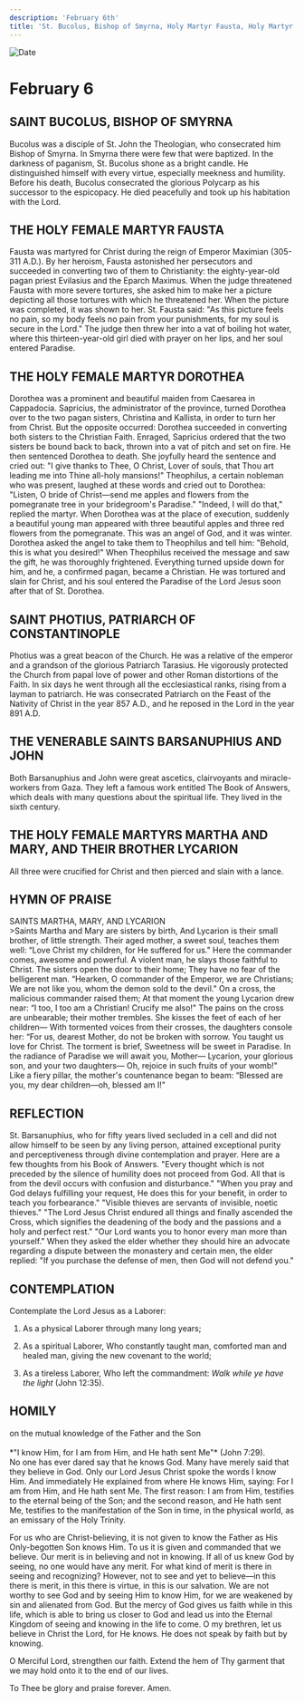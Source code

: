 ```yaml
---
description: 'February 6th'
title: 'St. Bucolus, Bishop of Smyrna, Holy Martyr Fausta, Holy Martyr Dorothea, St. Photius the Great, Venerable Sts. Barsanuphius and John, Holy Martyrs Martha and Mary, and their Brother Lycarion'
---
```


<CustomPaginator />
<RunningHead />

<Image src="/title-imprint.png" height={68} width={50} alt="Date" className="title-imprint"/>

# <div id="date">February <Image className="four-dot" src="/four-dot.png" height={15} width={15} alt="" />6</div>

## SAINT BUCOLUS, BISHOP OF SMYRNA

Bucolus was a disciple of St. John the Theologian, who consecrated him Bishop of Smyrna. In Smyrna there were few that were baptized. In the darkness of paganism, St. Bucolus shone as a bright candle. He distinguished himself with every virtue, especially meekness and humility. Before his death, Bucolus consecrated the glorious Polycarp as his successor to the espicopacy. He died peacefully and took up his habitation with the Lord.

## THE HOLY FEMALE MARTYR FAUSTA

Fausta was martyred for Christ during the reign of Emperor Maximian (305-311 A.D.). By her heroism, Fausta astonished her persecutors and succeeded in converting two of them to Christianity: the eighty-year-old pagan priest Evilasius and the Eparch Maximus. When the judge threatened Fausta with more severe tortures, she asked him to make her a picture depicting all those tortures with which he threatened her. When the picture was completed, it was shown to her. St. Fausta said: "As this picture feels no pain, so my body feels no pain from your punishments, for my soul is secure in the Lord." The judge then threw her into a vat of boiling hot water, where this thirteen-year-old girl died with prayer on her lips, and her soul entered Paradise.

## THE HOLY FEMALE MARTYR DOROTHEA

Dorothea was a prominent and beautiful maiden from Caesarea in Cappadocia. Sapricius, the administrator of the province, turned Dorothea over to the two pagan sisters, Christina and Kallista, in order to turn her from Christ. But the opposite occurred: Dorothea succeeded in converting both sisters to the Christian Faith. Enraged, Sapricius ordered that the two sisters be bound back to back, thrown into a vat of pitch and set on fire. He then sentenced Dorothea to death. She joyfully heard the sentence and cried out: "I give thanks to Thee, O Christ, Lover of souls, that Thou art leading me into Thine all-holy mansions!" Theophilus, a certain nobleman who was present, laughed at these words and cried out to Dorothea: "Listen, O bride of Christ—send me apples and flowers from the pomegranate tree in your bridegroom's Paradise." "Indeed, I will do that," replied the martyr. When Dorothea was at the place of execution, suddenly a beautiful young man appeared with three beautiful apples and three red flowers from the pomegranate. This was an angel of God, and it was winter. Dorothea asked the angel to take them to Theophilus and tell him: "Behold, this is what you desired!" When Theophilus received the message and saw the gift, he was thoroughly frightened. Everything turned upside down for him, and he, a confirmed pagan, became a Christian. He was tortured and slain for Christ, and his soul entered the Paradise of the Lord Jesus soon after that of St. Dorothea.

## SAINT PHOTIUS, PATRIARCH OF CONSTANTINOPLE

Photius was a great beacon of the Church. He was a relative of the emperor and a grandson of the glorious Patriarch Tarasius. He vigorously protected the Church from papal love of power and other Roman distortions of the Faith. In six days he went through all the ecclesiastical ranks, rising from a layman to patriarch. He was consecrated Patriarch on the Feast of the Nativity of Christ in the year 857 A.D., and he reposed in the Lord in the year 891 A.D.

## THE VENERABLE SAINTS BARSANUPHIUS AND JOHN

Both Barsanuphius and John were great ascetics, clairvoyants and miracle-workers from Gaza. They left a famous work entitled The Book of Answers, which deals with many questions about the spiritual life. They lived in the sixth century.

## THE HOLY FEMALE MARTYRS MARTHA AND MARY, AND THEIR BROTHER LYCARION

All three were crucified for Christ and then pierced and slain with a lance.


## HYMN OF PRAISE
<div style={{textAlign:'center', color:'crimson', fontWeight:'bold'}}>
SAINTS MARTHA, MARY, AND LYCARION
</div>
>Saints Martha and Mary are sisters by birth,  
And Lycarion is their small brother, of little strength.  
Their aged mother, a sweet soul, teaches them well:  
“Love Christ my children, for He suffered for us."  
Here the commander comes, awesome and powerful.  
A violent man, he slays those faithful to Christ.  
The sisters open the door to their home;  
They have no fear of the belligerent man.  
“Hearken, O commander of the Emperor, we are Christians;  
We are not like you, whom the demon sold to the devil."  
On a cross, the malicious commander raised them;  
At that moment the young Lycarion drew near:  
“I too, I too am a Christian! Crucify me also!"  
The pains on the cross are unbearable; their mother trembles.  
She kisses the feet of each of her children—  
With tormented voices from their crosses, the daughters console her:  
“For us, dearest Mother, do not be broken with sorrow.  
You taught us love for Christ.  
The torment is brief, Sweetness will be sweet in Paradise.  
In the radiance of Paradise we will await you, Mother—  
Lycarion, your glorious son, and your two daughters—  
Oh, rejoice in such fruits of your womb!"  
Like a fiery pillar, the mother's countenance began to beam:  
“Blessed are you, my dear children—oh, blessed am I!"  


## REFLECTION

St. Barsanuphius, who for fifty years lived secluded in a cell and did not allow himself to be seen by any living person, attained exceptional purity and perceptiveness through divine contemplation and prayer. Here are a few thoughts from his Book of Answers. "Every thought which is not preceded by the silence of humility does not proceed from God. All that is from the devil occurs with confusion and disturbance." "When you pray and God delays fulfilling your request, He does this for your benefit, in order to teach you forbearance." "Visible thieves are servants of invisible, noetic thieves." "The Lord Jesus Christ endured all things and finally ascended the Cross, which signifies the deadening of the body and the passions and a holy and perfect rest." "Our Lord wants you to honor every man more than yourself." When they asked the elder whether they should hire an advocate regarding a dispute between the monastery and certain men, the elder replied: "If you purchase the defense of men, then God will not defend you."



## CONTEMPLATION

Contemplate the Lord Jesus as a Laborer:

1. As a physical Laborer through many long years;

2. As a spiritual Laborer, Who constantly taught man, comforted man and healed man, giving the new covenant to the world;

3. As a tireless Laborer, Who left the commandment: *Walk while ye have the light* (John 12:35).


## HOMILY
<div style={{textAlign:'center', color:'crimson', fontWeight:'bold'}}>
on the mutual knowledge of the Father and the Son
</div><br /><div style={{textAlign:'right'}}>
*"I know Him, for I am from Him, and He hath sent Me"* (John 7:29).
</div>
No one has ever dared say that he knows God. Many have merely said that they believe in God. Only our Lord Jesus Christ spoke the words I know Him. And immediately He explained from where He knows Him, saying: For I am from Him, and He hath sent Me. The first reason: I am from Him, testifies to the eternal being of the Son; and the second reason, and He hath sent Me, testifies to the manifestation of the Son in time, in the physical world, as an emissary of the Holy Trinity.

For us who are Christ-believing, it is not given to know the Father as His Only-begotten Son knows Him. To us it is given and commanded that we believe. Our merit is in believing and not in knowing. If all of us knew God by seeing, no one would have any merit. For what kind of merit is there in seeing and recognizing? However, not to see and yet to believe—in this there is merit, in this there is virtue, in this is our salvation. We are not worthy to see God and by seeing Him to know Him, for we are weakened by sin and alienated from God. But the mercy of God gives us faith while in this life, which is able to bring us closer to God and lead us into the Eternal Kingdom of seeing and knowing in the life to come. O my brethren, let us believe in Christ the Lord, for He knows. He does not speak by faith but by knowing.

O Merciful Lord, strengthen our faith. Extend the hem of Thy garment that we may hold onto it to the end of our lives.

To Thee be glory and praise forever. Amen.